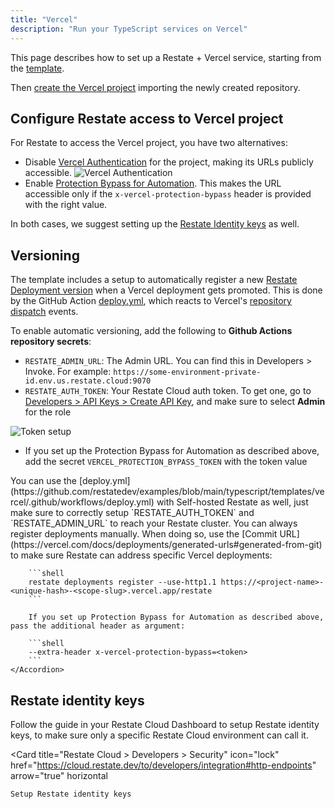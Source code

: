 ```yaml
---
title: "Vercel"
description: "Run your TypeScript services on Vercel"
---
```



This page describes how to set up a Restate + Vercel service, starting from the [template](https://github.com/restatedev/vercel-template).

<Card
    title="Create your Restate + Vercel GitHub repository"
    icon="github"
    href="https://github.com/new?template_name=vercel-template&template_owner=restatedev"
    arrow="true"
    horizontal
/>

Then [create the Vercel project](https://vercel.com/new) importing the newly created repository.

## Configure Restate access to Vercel project

For Restate to access the Vercel project, you have two alternatives:

* Disable [Vercel Authentication](https://vercel.com/docs/security/deployment-protection/methods-to-protect-deployments/vercel-authentication) for the project, making its URLs publicly accessible.
![Vercel Authentication](/img/services/deploy/vercel-disable-authentication.png)
* Enable [Protection Bypass for Automation](https://vercel.com/docs/deployment-protection/methods-to-bypass-deployment-protection/protection-bypass-automation). This makes the URL accessible only if the `x-vercel-protection-bypass` header is provided with the right value.

In both cases, we suggest setting up the [Restate Identity keys](#restate-identity-keys) as well.

## Versioning

The template includes a setup to automatically register a new [Restate Deployment version](/services/versioning) when a Vercel deployment gets promoted.
This is done by the GitHub Action [deploy.yml](https://github.com/restatedev/examples/blob/main/typescript/templates/vercel/.github/workflows/deploy.yml), which reacts to Vercel's [repository dispatch](https://vercel.com/docs/git/vercel-for-github#repository-dispatch-events) events.

To enable automatic versioning, add the following to **Github Actions repository secrets**:
- `RESTATE_ADMIN_URL`: The Admin URL. You can find this in Developers > Invoke. For example: `https://some-environment-private-id.env.us.restate.cloud:9070`
- `RESTATE_AUTH_TOKEN`: Your Restate Cloud auth token. To get one, go to [Developers > API Keys > Create API Key](https://cloud.restate.dev?createApiKey=true&createApiKeyDescription=deployment-key&createApiKeyRole=rst:role::AdminAccess), and make sure to select **Admin** for the role

![Token setup](/img/services/deploy/deployment-token.png)

- If you set up the Protection Bypass for Automation as described above, add the secret `VERCEL_PROTECTION_BYPASS_TOKEN` with the token value

<AccordionGroup>
    <Accordion title={"Versioning on Self-hosted Restate"}>
        You can use the [deploy.yml](https://github.com/restatedev/examples/blob/main/typescript/templates/vercel/.github/workflows/deploy.yml) with Self-hosted Restate as well,
        just make sure to correctly setup `RESTATE_AUTH_TOKEN` and `RESTATE_ADMIN_URL` to reach your Restate cluster.
    </Accordion>
    <Accordion title={"Manual versioning"}>
        You can always register deployments manually. When doing so, use the [Commit URL](https://vercel.com/docs/deployments/generated-urls#generated-from-git) to make sure Restate can address specific Vercel deployments:

        ```shell
        restate deployments register --use-http1.1 https://<project-name>-<unique-hash>-<scope-slug>.vercel.app/restate
        ```

        If you set up Protection Bypass for Automation as described above, pass the additional header as argument:

        ```shell
        --extra-header x-vercel-protection-bypass=<token>
        ```
    </Accordion>
</AccordionGroup>

## Restate identity keys

Follow the guide in your Restate Cloud Dashboard to setup Restate identity keys, to make sure only a specific Restate Cloud environment can call it.

<Card
    title="Restate Cloud > Developers > Security"
    icon="lock"
    href="https://cloud.restate.dev/to/developers/integration#http-endpoints"
    arrow="true"
    horizontal
>
    Setup Restate identity keys
</Card>